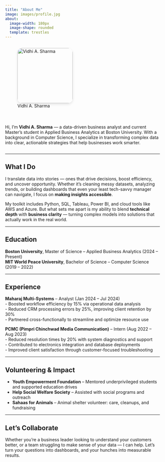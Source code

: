 ```yaml
---
title: "About Me"
image: images/profile.jpg
about:
  image-width: 180px
  image-shape: rounded
  template: trestles
---
```


::: {style="display: flex; align-items: center; gap: 1.5rem; flex-wrap: wrap;"}

![Vidhi A. Sharma](images/profile.jpg){width=180px style="border-radius: 16px; box-shadow: 0 4px 8px rgba(0, 0, 0, 0.1);"}

<div>

Hi, I'm **Vidhi A. Sharma** — a data-driven business analyst and current Master’s student in Applied Business Analytics at Boston University. With a background in Computer Science, I specialize in transforming complex data into clear, actionable strategies that help businesses work smarter.

</div>

:::

---

## What I Do

I translate data into stories — ones that drive decisions, boost efficiency, and uncover opportunity. Whether it's cleaning messy datasets, analyzing trends, or building dashboards that even your least tech-savvy manager can navigate, I focus on **making insights accessible**.

My toolkit includes Python, SQL, Tableau, Power BI, and cloud tools like AWS and Azure. But what sets me apart is my ability to blend **technical depth** with **business clarity** — turning complex models into solutions that actually work in the real world.

---

## Education

**Boston University**, Master of Science – Applied Business Analytics (2024 – Present)  
**MIT World Peace University**, Bachelor of Science – Computer Science (2019 – 2022)  

---

## Experience

**Maharaj Multi-Systems** – Analyst (Jan 2024 – Jul 2024)  
- Boosted workflow efficiency by 15% via operational data analysis  
- Reduced CRM processing errors by 25%, improving client retention by 30%  
- Partnered cross-functionally to streamline and optimize resource use

**PCMC (Pimpri Chinchwad Media Communication)** – Intern (Aug 2022 – Aug 2023)  
- Reduced resolution times by 20% with system diagnostics and support  
- Contributed to electronics integration and database deployments  
- Improved client satisfaction through customer-focused troubleshooting

---

## Volunteering & Impact

- **Youth Empowerment Foundation** – Mentored underprivileged students and supported education drives  
- **Help Social Welfare Society** – Assisted with social programs and outreach  
- **Sahaas for Animals** – Animal shelter volunteer: care, cleanups, and fundraising

---

## Let’s Collaborate

Whether you're a business leader looking to understand your customers better, or a team struggling to make sense of your data — I can help. Let’s turn your questions into dashboards, and your hunches into measurable results.

